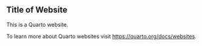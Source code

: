 ## Title of Website

This is a Quarto website.

To learn more about Quarto websites visit <https://quarto.org/docs/websites>.

